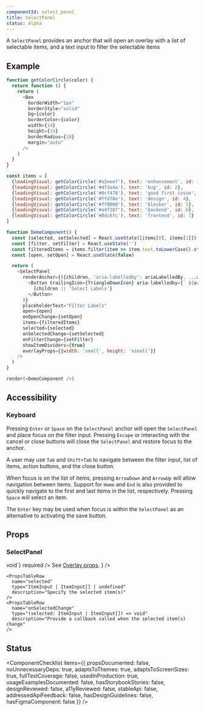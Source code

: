 ```yaml
---
componentId: select_panel
title: SelectPanel
status: Alpha
---
```


A `SelectPanel` provides an anchor that will open an overlay with a list of selectable items, and a text input to filter the selectable items

## Example

```javascript live noinline
function getColorCircle(color) {
  return function () {
    return (
      <Box
        borderWidth="1px"
        borderStyle="solid"
        bg={color}
        borderColor={color}
        width={14}
        height={14}
        borderRadius={10}
        margin="auto"
      />
    )
  }
}

const items = [
  {leadingVisual: getColorCircle('#a2eeef'), text: 'enhancement', id: 1},
  {leadingVisual: getColorCircle('#d73a4a'), text: 'bug', id: 2},
  {leadingVisual: getColorCircle('#0cf478'), text: 'good first issue', id: 3},
  {leadingVisual: getColorCircle('#ffd78e'), text: 'design', id: 4},
  {leadingVisual: getColorCircle('#ff0000'), text: 'blocker', id: 5},
  {leadingVisual: getColorCircle('#a4f287'), text: 'backend', id: 6},
  {leadingVisual: getColorCircle('#8dc6fc'), text: 'frontend', id: 7}
]

function DemoComponent() {
  const [selected, setSelected] = React.useState([items[0], items[1]])
  const [filter, setFilter] = React.useState('')
  const filteredItems = items.filter(item => item.text.toLowerCase().startsWith(filter.toLowerCase()))
  const [open, setOpen] = React.useState(false)

  return (
    <SelectPanel
      renderAnchor={({children, 'aria-labelledby': ariaLabelledBy, ...anchorProps}) => (
        <Button trailingIcon={TriangleDownIcon} aria-labelledby={` ${ariaLabelledBy}`} {...anchorProps}>
          {children || 'Select Labels'}
        </Button>
      )}
      placeholderText="Filter Labels"
      open={open}
      onOpenChange={setOpen}
      items={filteredItems}
      selected={selected}
      onSelectedChange={setSelected}
      onFilterChange={setFilter}
      showItemDividers={true}
      overlayProps={{width: 'small', height: 'xsmall'}}
    />
  )
}

render(<DemoComponent />)
```

## Accessibility

### Keyboard

Pressing `Enter` or `Space` on the `SelectPanel` anchor will
open the `SelectPanel` and place focus on the filter input. Pressing `Escape` or interacting with the cancel or close buttons will close the `SelectPanel` and restore focus to the anchor.

A user may use `Tab` and `Shift+Tab` to navigate between the filter input, list of
items, action buttons, and the close button.

When focus is on the list of items, pressing `ArrowDown` and `ArrowUp` will allow navigation between items. Support for `Home` and `End` is also provided to quickly navigate to the first and last items in the list, respectively. Pressing `Space` will select an item.

The `Enter` key may be used when focus is within the `SelectPanel` as an
alternative to activating the save button.

## Props

### SelectPanel

<!-- TODO: add remaining props -->

<PropsTable>
  <PropsTableRow
    name="onOpenChange"
    type={`(
  open: boolean,
  gesture:
    | 'anchor-click'
    | 'anchor-key-press'
    | 'click-outside'
    | 'escape'
    | 'selection'
) => void`}
    required
  />
  <PropsTableRow name="placeholder" type="string" />
  <PropsTableRow
    name="overlayProps"
    type="Partial<OverlayProps>"
    description={
      <>
        See <a href="/react/Overlay#props">Overlay props</a>.
      </>
    }
  />
  <PropsTableRow name="title" type="string" />
  <PropsTableRow name="inputLabel" type="string" />
  <PropsTableRow name="inputPlaceholder" type="string" />

    <PropsTableRow
      name="selected"
      type="ItemInput | ItemInput[] | undefined"
      description="Specify the selected item(s)"
    />
    <PropsTableRow
      name="onSelectedChange"
      type="(selected: ItemInput | ItemInput[]) => void"
      description="Provide a callback called when the selected item(s) change"
    />

</PropsTable>

## Status

<ComponentChecklist
  items={{
    propsDocumented: false,
    noUnnecessaryDeps: true,
    adaptsToThemes: true,
    adaptsToScreenSizes: true,
    fullTestCoverage: false,
    usedInProduction: true,
    usageExamplesDocumented: false,
    hasStorybookStories: false,
    designReviewed: false,
    a11yReviewed: false,
    stableApi: false,
    addressedApiFeedback: false,
    hasDesignGuidelines: false,
    hasFigmaComponent: false
  }}
/>

